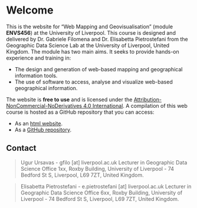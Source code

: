 # Welcome {.unnumbered}

This is the website for "Web Mapping and Geovisualisation" (module **ENVS456**) at the University of Liverpool. This course is designed and delivered by Dr. Gabriele Filomena and Dr. Elisabetta Pietrostefani from the Geographic Data Science Lab at the University of Liverpool, United Kingdom.
The module has two main aims. It seeks to provide hands-on experience and training in:

- The design and generation of web-based mapping and geographical information tools. 
- The use of software to access, analyse and visualize web-based geographical information.

The website is **free to use** and is licensed under the [Attribution-NonCommercial-NoDerivatives 4.0 International](https://creativecommons.org/licenses/by-nc-nd/4.0/). A compilation of this web course is hosted as a GitHub repository that you can access:

-   As an [html website](https://gdsl-ul.github.io/wma).
-   As a [GitHub repository](https://github.com/GDSL-UL/wma).

## Contact {.unnumbered}

> Ugur Ursavas - gfilo \[at\] liverpool.ac.uk Lecturer in Geographic Data Science Office 1xx, Roxby Building, University of Liverpool - 74 Bedford St S, Liverpool, L69 7ZT, United Kingdom.

> Elisabetta Pietrostefani - e.pietrostefani \[at\] liverpool.ac.uk Lecturer in Geographic Data Science Office 6xx, Roxby Building, University of Liverpool - 74 Bedford St S, Liverpool, L69 7ZT, United Kingdom.
